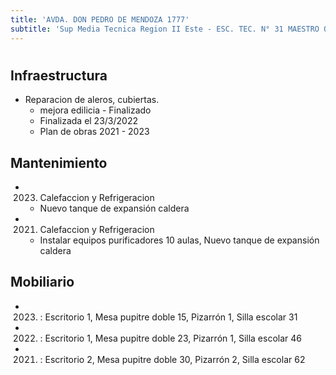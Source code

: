 ```yaml
---
title: 'AVDA. DON PEDRO DE MENDOZA 1777'
subtitle: 'Sup Media Tecnica Region II Este - ESC. TEC. N° 31 MAESTRO QUINQUELA'
---
```


#
## Infraestructura

* Reparacion de aleros, cubiertas. 
    + mejora edilicia - Finalizado 
    + Finalizada el 23/3/2022 
    + Plan de obras 2021 - 2023 






## Mantenimiento

*  (2023) Calefaccion y Refrigeracion 
    + Nuevo tanque de expansión caldera

*  (2021) Calefaccion y Refrigeracion 
    + Instalar equipos purificadores 10 aulas, Nuevo tanque de expansión caldera





## Mobiliario

*  (2023) : Escritorio 1, Mesa pupitre doble 15, Pizarrón 1, Silla escolar 31 

*  (2022) : Escritorio 1, Mesa pupitre doble 23, Pizarrón 1, Silla escolar 46 

*  (2021) : Escritorio 2, Mesa pupitre doble 30, Pizarrón 2, Silla escolar 62 



